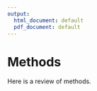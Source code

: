 ```yaml
---
output:
  html_document: default
  pdf_document: default
---
```


# Methods

Here is a review of methods.
